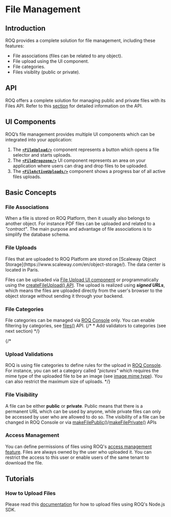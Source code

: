 
# File Management

## Introduction

ROQ provides a complete solution for file management, including these features:

* File associations (files can be related to any object).
* File upload using the UI component.
* File categories.
* Files visiblity (public or private).
 
## API

ROQ offers a complete solution for managing public and private files with its Files API. Refer to this [section](/files/api) for detailed information on the API.

## UI Components

ROQ’s file management provides multiple UI components which can be integrated into your application:

1. The [**`<FileUpload/>`**](/files/ui-components#fileupload) component represents a button which opens a file selector and starts uploads.
2. The [**`<FileDropzone/>`**](/files/ui-components#filedropzone) UI component represents an area on your application where users can drag and drop files to be uploaded.
3. The [**`<FileActiveUploads/>`**](/files/ui-components#fileactiveuploads) component shows a progress bar of all active files uploads.

## Basic Concepts

### File Associations

When a file is stored on ROQ Platform, then it usually also belongs to another object. For instance PDF files can be uploaded and related to a _"contract"_. The main purpose and advantage of file associations is to simplify the database schema.

### File Uploads

<Callout type="info" emoji="ℹ️">
  Files that are uploaded to ROQ Platform are stored on [Scaleway Object Storage](https://www.scaleway.com/en/object-storage/). The data center is located in Paris. 
</Callout>

Files can be uploaded via [File Upload UI component](/files/ui-components#fileupload) or programmatically using the [createFileUpload() API](/files/api#createfileupload). The upload is realized using _**signed URLs**_, which means the files are uploaded directly from the user's browser to the object storage without sending it through your backend.

### File Categories

File categories can be managed via [ROQ Console](https://console.roq.tech/) only. 
You can enable filtering by categories, see [files()](/files/api#files) API.
{/* * Add validators to categories (see next section) */}

{/*
### Upload Validations

ROQ is using file categories to define rules for the upload in [ROQ Console](https://console.roq.tech/). For
instance, you can set a category called _"pictures"_ which requires the mime type of the uploaded file to be an image
(see [image mime type](https://mimetype.io/all-types/#image)). You can also restrict the maximum size of uploads.
*/}

### File Visibility

A file can be either **public** or **private**. Public means that there is a permanent URL which can be used by anyone, while private files can only be accessed by user who are allowed to do so. The visibility of a file can be changed in ROQ Console or via [makeFilePublic()](/files/api#makefilepublic)/[makeFilePrivate()](/files/api#makefileprivate) APIs

### Access Management

You can define permissions of files using ROQ's [access management feature](/access-management). Files are always owned by the user who uploaded it. You can restrict the access to this user or enable users of the same tenant to download the file.

## Tutorials

### How to Upload Files

Please read this [documentation](/files/tutorials/how-to-upload-files) for how to upload files using ROQ's Node.js SDK.
